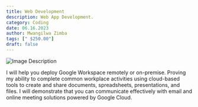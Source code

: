 ```yaml
---
title: Web Development
description: Web App Development.
category: Coding 
date: 06.16.2023
author: Mwangilwa Zimba
tags: [" $250.00"]
draft: false
---
```


![Image Description](/static/images/gcp.png)


I will help you deploy Google Workspace remotely or on-premise.
Proving my ability to complete common workplace activities using cloud-based tools to create and 
share documents, spreadsheets, presentations, and files. I will demonstrate that you can communicate 
effectively with email and online meeting solutions powered by Google Cloud.


<MyButton />
